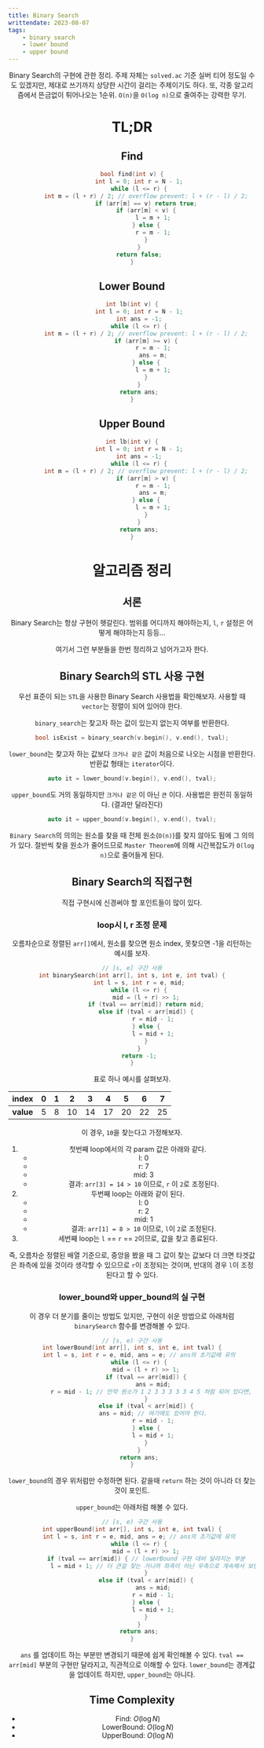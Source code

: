 ```yaml
---
title: Binary Search
writtendate: 2023-08-07
tags:
    - binary search
    - lower bound
    - upper bound
---
```


<Header />

Binary Search의 구현에 관한 정리. 주제 자체는 `solved.ac` 기준 실버 티어 정도일 수도 있겠지만, 제대로 쓰기까지 상당한 시간이 걸리는 주제이기도 하다. 또, 각종 알고리즘에서 뜬금없이 튀어나오는 1순위. `O(n)`을 `O(log n)`으로 줄여주는 강력한 무기.

# TL;DR

## Find
```cpp
bool find(int v) {
    int l = 0; int r = N - 1;
    while (l <= r) {
        int m = (l + r) / 2; // overflow prevent: l + (r - l) / 2;
        if (arr[m] == v) return true;
        if (arr[m] < v) {
            l = m + 1;
        } else {
            r = m - 1;
        }
    }
    return false;
}
```

## Lower Bound
```cpp
int lb(int v) {
    int l = 0; int r = N - 1;
    int ans = -1;
    while (l <= r) {
        int m = (l + r) / 2; // overflow prevent: l + (r - l) / 2;
        if (arr[m] >= v) {
            r = m - 1;
            ans = m;
        } else {
            l = m + 1;
        }
    }
    return ans;
}
```

## Upper Bound
```cpp
int lb(int v) {
    int l = 0; int r = N - 1;
    int ans = -1;
    while (l <= r) {
        int m = (l + r) / 2; // overflow prevent: l + (r - l) / 2;
        if (arr[m] > v) {
            r = m - 1;
            ans = m;
        } else {
            l = m + 1;
        }
    }
    return ans;
}
```

# 알고리즘 정리
## 서론

Binary Search는 항상 구현이 헷갈린다. 범위를 어디까지 해야하는지, `l`, `r` 설정은 어떻게 해야하는지 등등...

여기서 그런 부분들을 한번 정리하고 넘어가고자 한다.


## Binary Search의 STL 사용 구현

우선 표준이 되는 `STL`을 사용한 Binary Search 사용법을 확인해보자. 사용할 때 `vector`는 정렬이 되어 있어야 한다. 

`binary_search`는 찾고자 하는 값이 있는지 없는지 여부를 반환한다.

```cpp
bool isExist = binary_search(v.begin(), v.end(), tval);
```

`lower_bound`는 찾고자 하는 값보다 `크거나 같은` 값이 처음으로 나오는 시점을 반환한다. 반환값 형태는 `iterator`이다.

```cpp
auto it = lower_bound(v.begin(), v.end(), tval);
```

`upper_bound`도 거의 동일하지만 `크거나 같은` 이 아닌 `큰` 이다. 사용법은 완전히 동일하다. (결과만 달라진다)

```cpp
auto it = upper_bound(v.begin(), v.end(), tval);
```

`Binary Search`의 의의는 원소를 찾을 때 전체 원소(`O(n)`)를 찾지 않아도 됨에 그 의의가 있다. 절반씩 찾을 원소가 줄어드므로 `Master Theorem`에 의해 시간복잡도가 `O(log n)`으로 줄어들게 된다.

## Binary Search의 직접구현

직접 구현시에 신경써야 할 포인트들이 많이 있다.

### loop시 l, r 조정 문제

오름차순으로 정렬된 `arr[]`에서, 원소를 찾으면 원소 index, 못찾으면 -1을 리턴하는 예시를 보자.

```cpp
// [s, e] 구간 사용
int binarySearch(int arr[], int s, int e, int tval) {
    int l = s, int r = e, mid;
    while (l <= r) {
        mid = (l + r) >> 1;
        if (tval == arr[mid]) return mid;
        else if (tval < arr[mid]) {
            r = mid - 1;
        } else {
            l = mid + 1;
        }
    }
    return -1;
}
```

표로 하나 예시를 살펴보자.

| index | 0 | 1  |  2 |  3  |4  |5  |6  |7  |
|:-|:-:|:-:|:-:  |:-: |:-: |:-:|:-:|:-:|
| **value**  |5 | 8  |  10|  14 |17 | 20| 22| 25|

이 경우, `10`을 찾는다고 가정해보자.

1. 첫번째 loop에서의 각 param 값은 아래와 같다.
    - l: 0
    - r: 7
    - mid: 3
    - 결과: `arr[3] = 14 > 10` 이므로, `r` 이 `2`로 조정된다.
2. 두번째 loop는 아래와 같이 된다.
    - l: 0
    - r: 2
    - mid: 1
    - 결과: `arr[1] = 8 > 10` 이므로, `l`이 `2`로 조정된다.
3. 세번째 loop는 `l` == `r` == `2`이므로, 값을 찾고 종료된다.

즉, 오름차순 정렬된 배열 기준으로, 중앙을 봤을 때 그 값이 찾는 값보다 더 크면 타겟값은 좌측에 있을 것이라 생각할 수 있으므로 `r`이 조정되는 것이며, 반대의 경우 `l`이 조정된다고 할 수 있다.

### lower_bound와 upper_bound의 실 구현

이 경우 더 분기를 줄이는 방법도 있지만, 구현이 쉬운 방법으로 아래처럼 `binarySearch` 함수를 변경해볼 수 있다.

```cpp
// [s, e) 구간 사용
int lowerBound(int arr[], int s, int e, int tval) {
    int l = s, int r = e, mid, ans = e; // ans의 초기값에 유의
    while (l <= r) {
        mid = (l + r) >> 1;
        if (tval == arr[mid]) {
            ans = mid;
            r = mid - 1; // 만약 원소가 1 2 3 3 3 3 3 4 5 처럼 되어 있다면, 처음 찾은 3보다 더 왼쪽에 3이 또 있을 수 있다. 그래서 구간을 왼쪽으로 해서 계속 탐색한다.
        }
        else if (tval < arr[mid]) {
            ans = mid; // 여기에도 있어야 한다.
            r = mid - 1;
        } else {
            l = mid + 1;
        }
    }
    return ans;
}
```

`lower_bound`의 경우 위처럼만 수정하면 된다. 같을때 `return` 하는 것이 아니라 더 찾는 것이 포인트.

`upper_bound`는 아래처럼 해볼 수 있다.

```cpp
// [s, e) 구간 사용
int upperBound(int arr[], int s, int e, int tval) {
    int l = s, int r = e, mid, ans = e; // ans의 초기값에 유의
    while (l <= r) {
        mid = (l + r) >> 1;
        if (tval == arr[mid]) { // lowerBound 구현 대비 달라지는 부분
            l = mid + 1; // 더 큰걸 찾는 거니까 좌측이 아닌 우측으로 계속해서 보면 된다. (lowerBound는 경계값에서 좌측, upper는 우측)
        }
        else if (tval < arr[mid]) {
            ans = mid;
            r = mid - 1;
        } else {
            l = mid + 1;
        }
    }
    return ans;
}
```

`ans` 를 업데이트 하는 부분만 변경되기 때문에 쉽게 확인해볼 수 있다. `tval == arr[mid]` 부분의 구현만 달라지고, 직관적으로 이해할 수 있다. `lower_bound`는 경계값을 업데이트 하지만, `upper_bound`는 아니다.

## Time Complexity

- Find: $O(\log N)$
- LowerBound: $O(\log N)$
- UpperBound: $O(\log N)$

<TagList />
<Comment />
